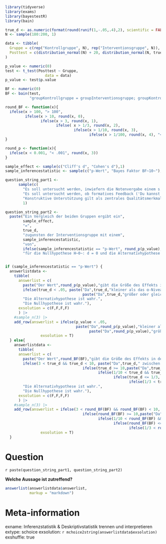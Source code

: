 
```r
library(tidyverse)
library(exams)
library(bayestestR)
library(bain)

true_d <- as.numeric(format(round(runif(1,-.05,.4),2), scientific = FALSE))
N <- sample(180:200, 1)

data <- tibble(
  Gruppe = c(rep("Kontrollgruppe", N), rep("Interventionsgruppe", N)),
  Posttest = c(distribution_normal(N) + 20, distribution_normal(N, true_d) + 20)
)

p_value <- numeric(0)
test <- t_test(Posttest ~ Gruppe, 
                  data = data)
p_value <- test$p.value

BF <- numeric(0)
BF <- bain(test,
           "groupKontrollgruppe = groupInterventionsgruppe; groupKontrollgruppe > groupInterventionsgruppe")$BFmatrix[1,2]

round_BF <- function(x){
  ifelse(x > 100, "> 100",
         ifelse(x > 10, round(x, 0),
                ifelse(x > 3, round(x, 1),
                       ifelse( x > 1/3, round(x, 2), 
                               ifelse(x > 1/10, round(x, 3), 
                                      ifelse(x > 1/100, round(x, 4), "< 0.01"))))))
}

round_p <- function(x){
  ifelse(x < 0.001, "< .001", round(x, 3))
}

sample_effect <- sample(c("Cliff's d", "Cohen's d"),1)
sample_inferencestatistic <- sample(c("p-Wert", "Bayes Faktor BF~10~"),1)

question_string_part1 <- 
      sample(c(
        "Es soll untersucht werden, inwiefern die Notenvergabe einem s.g. Grading Bias unterliegt (also einer unfairen Vergabe von Noten aufgrund von Merkmalen der Schüler:innen, bspw. aufgrund des Geschlechts). Eine Stichprobe von Lehrkräften wird darum gebeten, dieselben sechs Abiturprüfungen zu bewerten. Dabei werden die Lehrkräfte zufällig zwei Gruppen zugewiesen, wobei die Interventionsgruppe Informationen über das Geschlecht der dahinterstehenden Schüler:innen erhält, die Kontrollgruppe jedoch nicht. Es wird überprüft, ob Lehrkräfte mit Kenntnis über das Geschlecht systematisch den Schülerinnen oder den Schülern zu gute Noten geben im Vergleich zu den Bewertungen durch Lehrkräften ohne Kenntnis über das Geschlecht.",
        "Es soll untersucht werden, ob formatives Feedback ('Du kannst Plusaufgaben schon sicher über den Zehner, übe doch als nächstes dieses Blatt mit Minusaufgaben über den Zehner') lernförderlicher ist als summatives Feedback ('Für die Plusaufgaben erhältst du eine 2+, für die Minusaufgaben eine 3-4'). Dazu werden Lehrer:innen zufällig zwei Gruppen zugewiesen. Die Interventionsgruppe wird dazu aufgefordert, ausschließlich formatives Feedback über die Dauer von 3 Wochen zu geben. Die Kontrollgruppe soll ausschließlich summatives Feedback nach den 3 Wochen geben. Es wird untersucht, ob sich die Leistung der Schüler:innen nach diesem Zeitraum voneinander unterscheidet.",
        "Konstruktive Unterstützung gilt als zentrales Qualitätsmerkmal von Unterricht. Es sollen genauere Erkenntnisse darüber gewonnen werden, ob sich konstruktiv unterstützendes Unterrichten positiv auf die Motivation der Schüler:innen auswirkt. Dazu werden aus einem Pool von Lehrkräften zufällig 50 Personen ausgewählt, die zu einer Fortbildung zum Thema „konstruktive Unterstützung“ eingeladen werden (Interventionsgruppe). Die nicht eingeladenen Lehrkräfte werden als Kontrollgruppe genutzt. Nach der Fortbildung wird die Motivation der Schüler:innen aller beteiligten Lehrkräfte mithilfe von Fragebögen gemessen und zwischen Klassen, deren Lehrkraft die Fortbildung besucht haben, und Klassen, die der Kontrollgruppe angehören, verglichen."),
        1)

question_string_part2 <-
  paste("Ein Vergleich der beiden Gruppen ergibt ein",
        sample_effect,
        "=",
        true_d,
        "zugunsten der Interventionsgruppe mit einem",
        sample_inferencestatistic,
        "von",
        ifelse(sample_inferencestatistic == "p-Wert", round_p(p_value), round_BF(BF)),
        "für die Nullhypothese H~0~: d = 0 und die Alternativhypothese H~A~: d > 0.")


if (sample_inferencestatistic == "p-Wert") {
  answerlistdata <-
    tibble(
      answerlist = c(
        paste("Der Wert",round_p(p_value),"gibt die Größe des Effekts in der Stichprobe an."),
        ifelse(true_d < .05, paste("Da",true_d,"kleiner als das α-Niveau von .05 ist, kann *H~0~* zugunsten von *H~A~* verworfen werden."),
                                   paste("Da",true_d,"größer oder gleich dem α-Niveau von .05 ist, ist das Ergebnis inkonklusiv.")),
        "Die Alternativhypothese ist wahr.",
        "Die Nullhypothese ist wahr."),
      exsolution = c(F,F,F,F)
      ) |>
    #sample_n(3) |>
    add_row(answerlist = ifelse(p_value < .05, 
                                paste("Da",round_p(p_value),"kleiner als das α-Niveau von .05 ist, kann *H~0~* zugunsten von *H~A~* verworfen werden."),
                                      paste("Da",round_p(p_value),"größer oder gleich dem α-Niveau von .05 ist, ist das Ergebnis inkonklusiv.")),
                exsolution = T)
  } else{
    answerlistdata <-
      tibble(
      answerlist = c(
        paste("Der Wert",round_BF(BF),"gibt die Größe des Effekts in der Stichprobe an."),
        ifelse(3 < true_d && true_d < 10, paste("Da",true_d," zwischen 3 und 10 liegt, liegt moderate Evidenz für die Alternativhypothese (Cohen's d > 0) vor."),
                                   ifelse(true_d >= 10,paste("Da",true_d,"größer oder gleich dem Wert 10 ist, liegt starke Evidenz für die Alternativhypothese (Cohen's d > 0) vor."),
                                          ifelse(1/10 < true_d && true_d < 1/3, paste("Da",true_d," zwischen 1/10 und 1/3 liegt, liegt moderate Evidenz für die Nullhypothese (Cohen's d = 0) vor."),
                                                 ifelse(true_d <= 1/3, paste("Da",true_d,"kleiner oder gleich dem Wert 1/3 ist, liegt starke Evidenz für die Nullhypothese (Cohen's d = 0) vor."),
                                                        ifelse(1/3 < true_d && true_d < 3, paste("Da",true_d,"zwischen 1/3 und 3 liegt, ist das Ergebnis inkonklusiv.")))))),
        "Die Alternativhypothese ist wahr.",
        "Die Nullhypothese ist wahr."),
      exsolution = c(F,F,F,F)
      ) |>
    #sample_n(3) |>
    add_row(answerlist = ifelse(3 < round_BF(BF) && round_BF(BF) < 10, paste("Da",round_BF(BF)," zwischen 3 und 10 liegt, liegt moderate Evidenz für die Alternativhypothese (Cohen's d > 0) vor."),
                                   ifelse(round_BF(BF) >= 10,paste("Da",round_BF(BF),"größer oder gleich dem Wert 10 ist, liegt starke Evidenz für die Alternativhypothese (Cohen's d > 0) vor."),
                                          ifelse(1/10 < round_BF(BF) && roundBF(BF) < 1/3, paste("Da",round_BF(BF)," zwischen 1/10 und 1/3 liegt, liegt moderate Evidenz für die Nullhypothese (Cohen's d = 0) vor."),
                                                 ifelse(round_BF(BF) <= 1/3, paste("Da",round_BF(BF),"kleiner oder gleich dem Wert 1/3 ist, liegt starke Evidenz für die Nullhypothese (Cohen's d = 0) vor."),
                                                        ifelse(1/3 < round_BF(BF) && round_BF(BF) < 3, paste("Da",round_BF(BF),"zwischen 1/3 und 3 liegt, ist das Ergebnis inkonklusiv.")))))),
                exsolution = T)
  }

```


Question
========
`r paste(question_string_part1, question_string_part2)`

**Welche Aussage ist zutreffend?** 

  
```r
answerlist(answerlistdata$answerlist, 
           markup = "markdown")
```




Meta-information
================
exname: Inferenzstatistik & Deskriptivstatistik trennen und interpretieren
extype: schoice
exsolution: `r mchoice2string(answerlistdata$exsolution)`
exshuffle: true